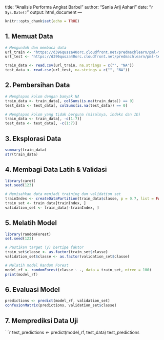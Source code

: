 title: "Analisis Performa Angkat Barbel"
author: "Sania Arij Ashari"
date: "`r Sys.Date()`"
output: html_document
---

```r
knitr::opts_chunk$set(echo = TRUE)
```

## **1. Memuat Data**
```r
# Mengunduh dan membaca data
url_train <- "https://d396qusza40orc.cloudfront.net/predmachlearn/pml-training.csv"
url_test <- "https://d396qusza40orc.cloudfront.net/predmachlearn/pml-testing.csv"

train_data <- read.csv(url_train, na.strings = c("", "NA"))
test_data <- read.csv(url_test, na.strings = c("", "NA"))
```

## **2. Pembersihan Data**
```r
# Menghapus kolom dengan banyak NA
train_data <- train_data[, colSums(is.na(train_data)) == 0]
test_data <- test_data[, colSums(is.na(test_data)) == 0]

# Menghapus kolom yang tidak berguna (misalnya, indeks dan ID)
train_data <- train_data[, -c(1:7)]
test_data <- test_data[, -c(1:7)]
```

## **3. Eksplorasi Data**
```r
summary(train_data)
str(train_data)
```

## **4. Membagi Data Latih & Validasi**
```r
library(caret)
set.seed(123)

# Memisahkan data menjadi training dan validation set
trainIndex <- createDataPartition(train_data$classe, p = 0.7, list = FALSE)
train_set <- train_data[trainIndex, ]
validation_set <- train_data[-trainIndex, ]
```

## **5. Melatih Model**
```r
library(randomForest)
set.seed(123)

# Pastikan target (y) bertipe faktor
train_set$classe <- as.factor(train_set$classe)
validation_set$classe <- as.factor(validation_set$classe)

# Melatih model Random Forest
model_rf <- randomForest(classe ~ ., data = train_set, ntree = 100)
print(model_rf)
```

## **6. Evaluasi Model**
```r
predictions <- predict(model_rf, validation_set)
confusionMatrix(predictions, validation_set$classe)
```

## **7. Memprediksi Data Uji**
```r
test_predictions <- predict(model_rf, test_data)
test_predictions
